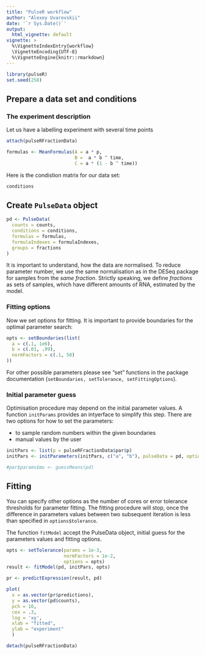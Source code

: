 ```yaml
---
title: "PulseR workflow"
author: "Alexey Uvarovskii"
date: '`r Sys.Date()`'
output:
  html_vignette: default
vignette: >
  %\VignetteIndexEntry{workflow}
  \VignetteEncoding{UTF-8}
  %\VignetteEngine{knitr::rmarkdown}
---
```


```r
library(pulseR)
set.seed(258)
```

## Prepare a data set and conditions

### The experiment description

Let us have a labelling experiment with several time points

```r
attach(pulseRFractionData)
```


```r
formulas <- MeanFormulas(A = a * p,
                         B =  a * b ^ time,
                         C = a * (1 - b ^ time))
```

Here is the condistion matrix for our data set:

```r
conditions
```


## Create `PulseData` object

```r
pd <- PulseData(
  counts = counts,
  conditions = conditions,
  formulas = formulas,
  formulaIndexes = formulaIndexes,
  groups = fractions
)
```

It is important to understand, how the data are normalised.
To reduce parameter number, we use the same normalisation as in the DESeq package
for samples from the *same fraction*.
Strictly speaking, we define _fractions_ as sets of samples, which have different
amounts of RNA, estimated by the model.

### Fitting options
Now we set options for fitting. It is important to provide boundaries for the
optimal parameter search:

```r
opts <- setBoundaries(list(
  a = c(.1, 1e6),
  b = c(.01, .99),
  normFactors = c(.1, 50)
))
```

For other possible parameters please see "set" functions in the package
documentation (`setBoundaries, setTolerance, setFittingOptions`).  

### Initial parameter guess
Optimisation procedure may depend on the initial parameter values.
A function `initParams` provides an intyerface to simplify this step.
There are two options for how to set the parameters:

- to sample random numbers within the given boundaries 
- manual values by the user

```r
initPars <- list(p = pulseRFractionData$par$p)
initPars <- initParameters(initPars, c("a", "b"), pulseData = pd, options = opts)
```

```r
#par$params$mu <- guessMeans(pd)
```


## Fitting

You can specify other options as the number of cores or error 
tolerance thresholds for parameter fitting. The fitting procedure will stop,
once the difference in parameters values between two subsequent iteration is 
less than specified in `options$tolerance`.

The function `fitModel` accept the PulseData object, initial guess for the 
parameters values and fitting options.

```r
opts <- setTolerance(params = 1e-3,
                     normFactors = 1e-2,
                     options = opts)
result <- fitModel(pd, initPars, opts)
```

```r
pr <- predictExpression(result, pd)

plot(
  x = as.vector(pr$predictions),
  y = as.vector(pd$counts),
  pch = 16,
  cex = .3,
  log = 'xy',
  xlab = "fitted",
  ylab = "experiment"
  )
```

```r
detach(pulseRFractionData)
```



